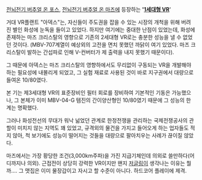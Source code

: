 [[전뇌전기 버추얼 온 포스]], [[전뇌전기 버추얼 온 마즈]]에 등장하는 ''''[[1세대형 VR]]''''

거대 VR플랜트 "아덱스"는, 자신들이 주도권을 잡을 수 있는 시장의 개척을 위해 버려진 별인 화성에 눈독을 들이고 있었다. 하지만 여기에는 중대한 난점이 있었는데, 화성에 존재하는 마즈 크리스탈의 영향으로 기존의 2세대형 VR로는 충분한 성능을 낼 수 없었던 것이다. (MBV-707계열이 예상외의 고전을 면치 못했던 까닭이 여기 있었다. 마즈 크리스탈이 발하는 간섭파로 인해 V-컨버터가 제 출력을 내지 못했기 때문이다). 

그 때문에 아덱스는 마즈 크리스탈의 영향하에서도 무리없이 구동되는 VR을 개발해야 하는 필요성에 내몰리게 되었고, 그 실험 재료로 사용된 것이 바로 지구권에서 대량으로 들여온 10/80였다. 

본 기는 제3세대형 VR의 표준장비인 필터 회로를 장비하여 기본적인 기동은 가능했으나, 그 본체가 이미 MBV-04-G 템진의 간이양산형인 10/80였기 때문에 그 성능의 한계는 명확했다. 

그러나 화성전선의 무대가 워낙 넒었던 관계로 한정전쟁을 관리하는 국제전쟁공사의 관할이 미치지 않는 지역도 꽤 있었고, 규격외의 물건을 가지고 들어오게 하는 업자들도 적지 않아, 척 보기에도 성능이 떨어지는 것들을 대량으로 팔아치우는 사례가 끊이질 않았다.

마즈에서는 가장 황당한 조건(3,000km주파)을 가진 지급기체인데 의외로 쓸만하다(어디까지나 의외). 근접전이 상당히 강력한 VR이지만 왠지 [[저글링]]이 생각나는 이유는 뭘까.... 그 맷집은 이미 물장갑이고 자시고 할 수준이 아니다. 하드코어 플레이에 제격.
 
